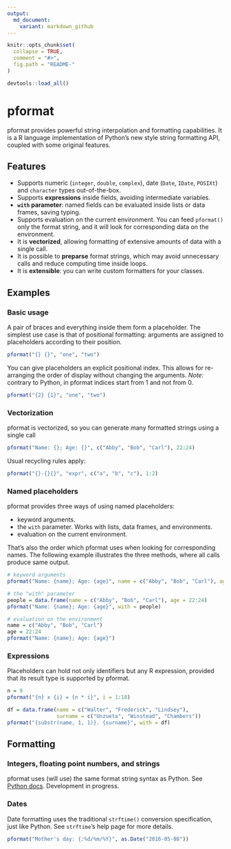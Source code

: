 ```yaml
---
output:
  md_document:
    variant: markdown_github
---
```


<!-- README.md is generated from README.Rmd. Please edit that file -->

```r
knitr::opts_chunk$set(
  collapse = TRUE,
  comment = "#>",
  fig.path = "README-"
)

devtools::load_all()
```

# pformat
pformat provides powerful string interpolation and formatting capabilities. It
is a R language implementation of Python's new style string formatting API, 
coupled with some original features.

## Features

* Supports numeric (`integer`, `double`, `complex`), date (`Date`, 
`IDate`, `POSIXt`) and `character` types out-of-the-box.
* Supports **expressions** inside fields, avoiding intermediate variables.
* **`with` parameter**: named fields can be evaluated inside lists or data 
frames, saving typing.
* Supports evaluation on the current environment. You can feed `pformat()` only
the format string, and it will look for corresponding data on the environment.
* It is **vectorized**, allowing formatting of extensive amounts of data with 
a single call.
* It is possible to **preparse** format strings, which may avoid unnecessary 
calls and reduce computing time inside loops.
* It is **extensible**: you can write custom formatters for your classes.

## Examples

### Basic usage

A pair of braces and everything inside them form a placeholder. The simplest use 
case is that of positional formatting: arguments are assigned to placeholders 
according to their position.

```r
pformat("{} {}", "one", "two")
```

You can give placeholders an explicit positional index. This allows for
re-arranging the order of display without changing the arguments. *Note:* 
contrary to Python, in pformat indices start from 1 and not from 0.

```r
pformat("{2} {1}", "one", "two")
```

### Vectorization

pformat is vectorized, so you can generate many formatted strings using
a single call

```r
pformat("Name: {}; Age: {}", c("Abby", "Bob", "Carl"), 22:24)
```

Usual recycling rules apply:

```r
pformat("{}-{}{}", "expr", c("a", "b", "c"), 1:2)
```

### Named placeholders

pformat provides three ways of using named placeholders: 

* keyword arguments.
* the `with` parameter. Works with lists, data frames, and environments.
* evaluation on the current environment.

That's also the order which pformat uses when looking for corresponding names. 
The following example illustrates the three methods, where all calls produce 
same output.

```r
# keyword arguments
pformat("Name: {name}; Age: {age}", name = c("Abby", "Bob", "Carl"), age = 22:24)

# the "with" parameter
people = data.frame(name = c("Abby", "Bob", "Carl"), age = 22:24)
pformat("Name: {name}; Age: {age}", with = people)

# evaluation on the environment
name = c("Abby", "Bob", "Carl")
age = 22:24
pformat("Name: {name}; Age: {age}")
```

### Expressions

Placeholders can hold not only identifiers but any R expression, provided
that its result type is supported by pformat.

```r
n = 9
pformat("{n} x {i} = {n * i}", i = 1:10)
```

```r
df = data.frame(name = c("Walter", "Frederick", "Lindsey"), 
                surname = c("Unzueta", "Winstead", "Chambers"))
pformat("{substr(name, 1, 1)}. {surname}", with = df)
```

## Formatting

### Integers, floating point numbers, and strings

pformat uses (will use) the same format string syntax as Python. See 
[Python docs](https://docs.python.org/3/library/string.html#string-formatting). 
Development in progress.

### Dates

Date formatting uses the traditional `strftime()` conversion specification, just 
like Python. See `strftime`'s help page for more details.

```r
pformat("Mother's day: {:%d/%m/%Y}", as.Date("2016-05-08"))
```